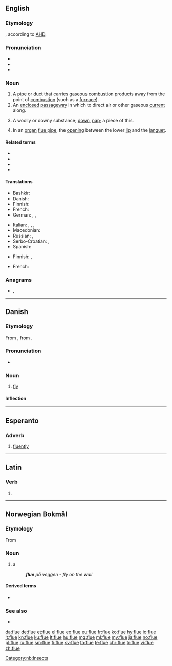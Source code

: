 ==English==

===Etymology===
{{unk.}}, according to [[w:American Heritage Dictionary|AHD]].

===Pronunciation===
* {{IPA|/fluː/|lang=en}}
* {{rhymes|uː|lang=en}}
* {{homophones|lang=en|flew|flu}}

===Noun===
{{en-noun}}

# A [[pipe]] or [[duct]] that carries [[gaseous]] [[combustion]] products away from the point of [[combustion]] (such as a [[furnace]]).
# An [[enclosed]] [[passageway]] in which to direct air or other gaseous [[current]] along.
# {{lb|en|obsolete|countable|and|uncountable}} A woolly or downy substance; [[down]], [[nap]]; a piece of this.
# In an [[organ]] [[flue pipe]], the [[opening]] between the lower [[lip]] and the [[languet]].

====Related terms====
* {{l|en|flue gas}}
* {{l|en|flue pipe}}
* {{l|en|open flue}}
* {{l|en|balanced flue}}

====Translations====
{{trans-top|pipe that carries gaseous combustion products away from their origin}}
* Bashkir: {{t|ba|мөрйә|sc=Cyrl}}
* Danish: {{t|da|røgrør|n}}
* Finnish: {{t+|fi|savukanava}}
* French: {{t+|fr|conduit|m}}
* German: {{t+|de|Abzug|m}}, {{t|de|Dunstabzug|m}}, {{t+|de|Rauchabzug|m}}
{{trans-mid}}
* Italian: {{t|it|canna fumaria|f}}, {{t|it|tubo di scarico}}, {{t+|it|condotta|f}}, {{t+|it|scarico|m}}
* Macedonian: {{t|mk|вула|f}}
* Russian: {{t+|ru|дымохо́д|m}}, {{t|ru|жарова́я труба́|f}}
* Serbo-Croatian: {{t|sh|сулундар|m|tr=sulundar}}, {{t|sh|сулунар|m|tr=sulunar}}
* Spanish: {{t+|es|tubo|m}}
{{trans-bottom}}

{{trans-top|enclosed passageway for a gas}}
* Finnish: {{t+|fi|kanava}}, {{t+|fi|putki}}
{{trans-mid}}
* French: {{t+|fr|conduit|m}}
{{trans-bottom}}

{{trans-top|opening between the lower lip and the languet}}
{{trans-mid}}
{{trans-bottom}}

===Anagrams===
* {{l|en|fuel}}, {{l|en|fule}}

----

==Danish==

===Etymology===
From {{etyl|gmq-oda|da}} {{m|gmq-oda|flughæ}}, from {{etyl|non|da}} {{m|non|fluga}}.

===Pronunciation===
* {{IPA|/fluːə/|[ˈfluːə]|[ˈfluːu]|lang=da}}

===Noun===
{{da-noun|n|r}}

# [[fly]]

====Inflection====
{{da-noun-infl|n|r}}

----

==Esperanto==

===Adverb===
{{eo-head}}

# [[fluently]]

----

==Latin==

===Verb===
{{la-verb-form|flue}}

# {{inflection of|fluō||2|s|pres|actv|impr|lang=la}}

----

==Norwegian Bokmål==
{{wikipedia|lang=no|fluer}}

===Etymology===
From {{etyl|non|nb}} {{m|non|fluga}}

===Noun===
{{head|nb|noun|g=m|g2=f|definite singular|flua|or|fluen|indefinite plural|fluer|definite plural|fluene}}

# {{lb|nb|insect}} a {{l|en|fly}}
#: '''''flue''' på veggen - fly on the wall''

====Derived terms====
* {{l|nb|fluefiske}}

===See also===
* {{l-nn|fluge}}

[[Category:nb:Insects]]

[[da:flue]]
[[de:flue]]
[[et:flue]]
[[el:flue]]
[[eo:flue]]
[[eu:flue]]
[[fr:flue]]
[[ko:flue]]
[[hy:flue]]
[[io:flue]]
[[it:flue]]
[[kn:flue]]
[[ku:flue]]
[[lt:flue]]
[[hu:flue]]
[[mg:flue]]
[[ml:flue]]
[[my:flue]]
[[ja:flue]]
[[no:flue]]
[[pl:flue]]
[[ru:flue]]
[[sm:flue]]
[[fi:flue]]
[[sv:flue]]
[[ta:flue]]
[[te:flue]]
[[chr:flue]]
[[tr:flue]]
[[vi:flue]]
[[zh:flue]]